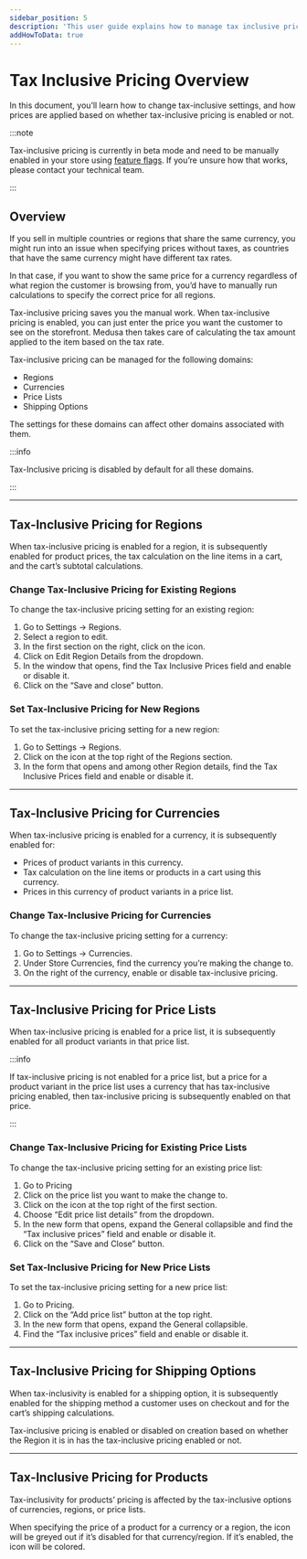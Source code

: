 ```yaml
---
sidebar_position: 5
description: 'This user guide explains how to manage tax inclusive pricing on the Medusa admin.'
addHowToData: true
---
```



# Tax Inclusive Pricing Overview

In this document, you’ll learn how to change tax-inclusive settings, and how prices are applied based on whether tax-inclusive pricing is enabled or not.

:::note

Tax-inclusive pricing is currently in beta mode and need to be manually enabled in your store using [feature flags](../../development/feature-flags/toggle.md). If you’re unsure how that works, please contact your technical team.

:::

## Overview

If you sell in multiple countries or regions that share the same currency, you might run into an issue when specifying prices without taxes, as countries that have the same currency might have different tax rates. 

In that case, if you want to show the same price for a currency regardless of what region the customer is browsing from, you’d have to manually run calculations to specify the correct price for all regions.

Tax-inclusive pricing saves you the manual work. When tax-inclusive pricing is enabled, you can just enter the price you want the customer to see on the storefront. Medusa then takes care of calculating the tax amount applied to the item based on the tax rate.

Tax-inclusive pricing can be managed for the following domains:

- Regions
- Currencies
- Price Lists
- Shipping Options

The settings for these domains can affect other domains associated with them.

:::info

Tax-Inclusive pricing is disabled by default for all these domains.

:::

---

## Tax-Inclusive Pricing for Regions

When tax-inclusive pricing is enabled for a region, it is subsequently enabled for product prices, the tax calculation on the line items in a cart, and the cart’s subtotal calculations.

### Change Tax-Inclusive Pricing for Existing Regions

To change the tax-inclusive pricing setting for an existing region:

1. Go to Settings → Regions.
2. Select a region to edit.
3. In the first section on the right, click on the <UiIcon lightIcon="https://res.cloudinary.com/dza7lstvk/image/upload/v1667999308/Medusa%20Docs/UI%20Icons/1ordBC6_ssysel.png" darkIcon="https://res.cloudinary.com/dza7lstvk/image/upload/v1667999326/Medusa%20Docs/UI%20Icons/dSwWYBH_stzgoi.png" alt="three dots" /> icon.
4. Click on Edit Region Details from the dropdown.
5. In the window that opens, find the Tax Inclusive Prices field and enable or disable it.
6. Click on the “Save and close” button.

### Set Tax-Inclusive Pricing for New Regions

To set the tax-inclusive pricing setting for a new region:

1. Go to Settings → Regions.
2. Click on the <UiIcon lightIcon="https://res.cloudinary.com/dza7lstvk/image/upload/v1667999131/Medusa%20Docs/UI%20Icons/1hL8NiW_lqmjcq.png" darkIcon="https://res.cloudinary.com/dza7lstvk/image/upload/v1667999150/Medusa%20Docs/UI%20Icons/8LtkPqW_jyqz5i.png" alt="plus" /> icon at the top right of the Regions section.
3. In the form that opens and among other Region details, find the Tax Inclusive Prices field and enable or disable it.

---

## Tax-Inclusive Pricing for Currencies

When tax-inclusive pricing is enabled for a currency, it is subsequently enabled for:

- Prices of product variants in this currency.
- Tax calculation on the line items or products in a cart using this currency.
- Prices in this currency of product variants in a price list.

### Change Tax-Inclusive Pricing for Currencies

To change the tax-inclusive pricing setting for a currency:

1. Go to Settings → Currencies.
2. Under Store Currencies, find the currency you’re making the change to.
3. On the right of the currency, enable or disable tax-inclusive pricing.

---

## Tax-Inclusive Pricing for Price Lists

When tax-inclusive pricing is enabled for a price list, it is subsequently enabled for all product variants in that price list.

:::info

If tax-inclusive pricing is not enabled for a price list, but a price for a product variant in the price list uses a currency that has tax-inclusive pricing enabled, then tax-inclusive pricing is subsequently enabled on that price.

:::

### Change Tax-Inclusive Pricing for Existing Price Lists

To change the tax-inclusive pricing setting for an existing price list:

1. Go to Pricing
2. Click on the price list you want to make the change to.
3. Click on the <UiIcon lightIcon="https://res.cloudinary.com/dza7lstvk/image/upload/v1667999308/Medusa%20Docs/UI%20Icons/1ordBC6_ssysel.png" darkIcon="https://res.cloudinary.com/dza7lstvk/image/upload/v1667999326/Medusa%20Docs/UI%20Icons/dSwWYBH_stzgoi.png" alt="three dots" /> icon at the top right of the first section.
4. Choose “Edit price list details” from the dropdown.
5. In the new form that opens, expand the General collapsible and find the “Tax inclusive prices” field and enable or disable it.
6. Click on the “Save and Close” button.

### Set Tax-Inclusive Pricing for New Price Lists

To set the tax-inclusive pricing setting for a new price list:

1. Go to Pricing.
2. Click on the “Add price list” button at the top right.
3. In the new form that opens, expand the General collapsible.
4. Find the “Tax inclusive prices” field and enable or disable it.

---

## Tax-Inclusive Pricing for Shipping Options

When tax-inclusivity is enabled for a shipping option, it is subsequently enabled for the shipping method a customer uses on checkout and for the cart’s shipping calculations.

Tax-inclusive pricing is enabled or disabled on creation based on whether the Region it is in has the tax-inclusive pricing enabled or not.

---

## Tax-Inclusive Pricing for Products

Tax-inclusivity for products’ pricing is affected by the tax-inclusive options of currencies, regions, or price lists.

When specifying the price of a product for a currency or a region, the <UiIcon lightIcon="https://res.cloudinary.com/dza7lstvk/image/upload/v1668071655/Medusa%20Docs/UI%20Icons/taxes_hoogia.png" darkIcon="https://res.cloudinary.com/dza7lstvk/image/upload/v1668071655/Medusa%20Docs/UI%20Icons/taxes-dark_mwu0us.png" alt="tax-inclusive" /> icon will be greyed out if it’s disabled for that currency/region. If it’s enabled, the icon will be colored.
